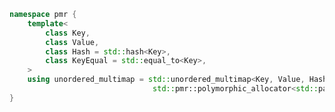 ```cpp
namespace pmr {
    template<
        class Key,
        class Value,
        class Hash = std::hash<Key>,
        class KeyEqual = std::equal_to<Key>,
    >
    using unordered_multimap = std::unordered_multimap<Key, Value, Hash, KeyEqual,
                                std::pmr::polymorphic_allocator<std::pair<const Key, Value>>>;
}
```